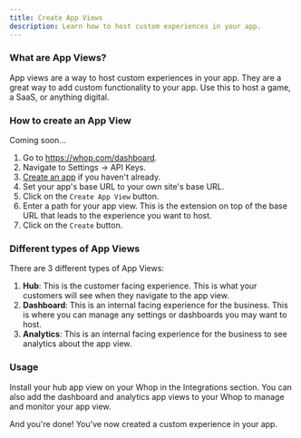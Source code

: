 ```yaml
---
title: Create App Views
description: Learn how to host custom experiences in your app.
---
```


### What are App Views?

App views are a way to host custom experiences in your app. They are a great way to add custom functionality to your app. Use this to host a game, a SaaS, or anything digital.

### How to create an App View

Coming soon...

1. Go to https://whop.com/dashboard.
2. Navigate to Settings -> API Keys.
3. [Create an app](/instructions/get-api-key) if you haven't already.
4. Set your app's base URL to your own site's base URL.
5. Click on the `Create App View` button.
6. Enter a path for your app view. This is the extension on top of the base URL that leads to the experience you want to host.
7. Click on the `Create` button.

### Different types of App Views

There are 3 different types of App Views:

1. **Hub**: This is the customer facing experience. This is what your customers will see when they navigate to the app view.
2. **Dashboard**: This is an internal facing experience for the business. This is where you can manage any settings or dashboards you may want to host.
3. **Analytics**: This is an internal facing experience for the business to see analytics about the app view.

### Usage

Install your hub app view on your Whop in the Integrations section. You can also add the dashboard and analytics app views to your Whop to manage and monitor your app view.

And you're done! You've now created a custom experience in your app.